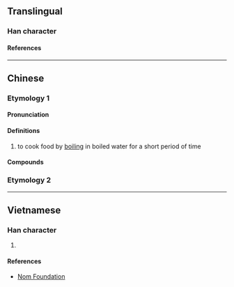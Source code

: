 {{character info}}
==Translingual==

===Han character===
{{Han char|rn=85|rad=水|as=02|sn=6|four=80232|canj=OE,XOE|ids=⿱入水}}

====References====
{{Han ref|kx=0604.091|dkj=17100|hdz=31547.040|uh=6C46}}

----

==Chinese==
{{zh-forms}}

===Etymology 1===

====Pronunciation====
{{zh-pron
|m=cuān
|c=cyun1
|md=chuăng
|mn=
|mn-t=suêng3/suang3
|mc=
|oc=y
|cat=v,n
}}

====Definitions====
{{zh-hanzi}}

# to cook food by [[boil]]ing in boiled water for a short period of time

====Compounds====
{{zh-der|汆湯|汆子|汆丸子湯}}

===Etymology 2===
{{zh-see|沬|v|Min: sink}}

----

==Vietnamese==

===Han character===
{{vi-readings|rs=水02|reading=thoản}}

# {{rfdef|vi|sort=水02}}

====References====
* [http://nomfoundation.org/common/nom_details.php?codepoint=6c46 Nom Foundation]